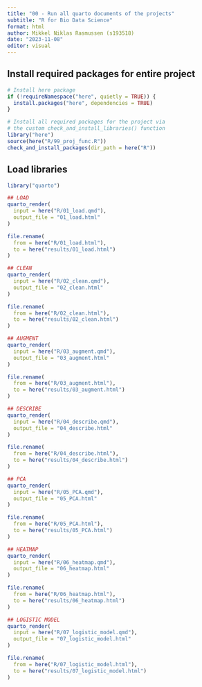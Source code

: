 ```yaml
---
title: "00 - Run all quarto documents of the projects"
subtitle: "R for Bio Data Science"
format: html
author: Mikkel Niklas Rasmussen (s193518)
date: "2023-11-08"
editor: visual
---
```


## Install required packages for entire project

```r
# Install here package
if (!requireNamespace("here", quietly = TRUE)) {
  install.packages("here", dependencies = TRUE)
}

# Install all required packages for the project via
# the custom check_and_install_libraries() function
library("here")
source(here("R/99_proj_func.R"))
check_and_install_packages(dir_path = here("R"))
```

## Load libraries

```r
library("quarto")
```

```r
## LOAD
quarto_render(
  input = here("R/01_load.qmd"),
  output_file = "01_load.html"
)

file.rename(
  from = here("R/01_load.html"),
  to = here("results/01_load.html")
)

## CLEAN
quarto_render(
  input = here("R/02_clean.qmd"),
  output_file = "02_clean.html"
)

file.rename(
  from = here("R/02_clean.html"),
  to = here("results/02_clean.html")
)

## AUGMENT
quarto_render(
  input = here("R/03_augment.qmd"),
  output_file = "03_augment.html"
)

file.rename(
  from = here("R/03_augment.html"),
  to = here("results/03_augment.html")
)

## DESCRIBE
quarto_render(
  input = here("R/04_describe.qmd"),
  output_file = "04_describe.html"
)

file.rename(
  from = here("R/04_describe.html"),
  to = here("results/04_describe.html")
)

## PCA
quarto_render(
  input = here("R/05_PCA.qmd"),
  output_file = "05_PCA.html"
)

file.rename(
  from = here("R/05_PCA.html"),
  to = here("results/05_PCA.html")
)

## HEATMAP
quarto_render(
  input = here("R/06_heatmap.qmd"),
  output_file = "06_heatmap.html"
)

file.rename(
  from = here("R/06_heatmap.html"),
  to = here("results/06_heatmap.html")
)

## LOGISTIC MODEL
quarto_render(
  input = here("R/07_logistic_model.qmd"),
  output_file = "07_logistic_model.html"
)

file.rename(
  from = here("R/07_logistic_model.html"),
  to = here("results/07_logistic_model.html")
)

```
